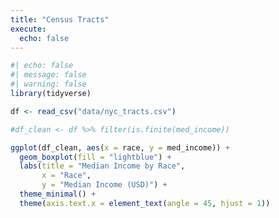 ```yaml
---
title: "Census Tracts"
execute: 
  echo: false
---
```



```r
#| echo: false
#| message: false
#| warning: false
library(tidyverse)

df <- read_csv("data/nyc_tracts.csv")

```


```r
#df_clean <- df %>% filter(is.finite(med_income))

ggplot(df_clean, aes(x = race, y = med_income)) +
  geom_boxplot(fill = "lightblue") +
  labs(title = "Median Income by Race",
       x = "Race",
       y = "Median Income (USD)") +
  theme_minimal() +
  theme(axis.text.x = element_text(angle = 45, hjust = 1))

```